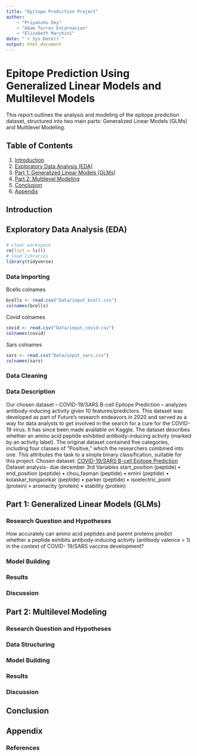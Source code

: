 ```yaml
---
title: "Epitope Prediction Project"
author: 
    - "Priyanshu Dey"
    - "Adam Torres Encarnacion"
    - "Elizabeth Marchini"
date: "`r Sys.Date()`"
output: html_document
---
```


# Epitope Prediction Using Generalized Linear Models and Multilevel Models

This report outlines the analysis and modeling of the epitope prediction dataset, structured into two main parts: Generalized Linear Models (GLMs) and Multilevel Modeling.

## Table of Contents
1. [Introduction](#introduction)
2. [Exploratory Data Analysis (EDA)](#eda)
3. [Part 1: Generalized Linear Models (GLMs)](#glm)
4. [Part 2: Multilevel Modeling](#multilevel)
5. [Conclusion](#conclusion)
6. [Appendix](#appendix)

## Introduction {#introduction}


## Exploratory Data Analysis (EDA) {#eda}
###

```r
# clear workspace
rm(list = ls()) 
# load libraries
library(tidyverse)

```
### Data Importing 
Bcells colnames
```r
bcells <- read.csv("Data/input_bcell.csv")
colnames(bcells)
```
Covid colnames
```r
covid <- read.csv("Data/input_covid.csv")
colnames(covid)
```
Sars colnames
```r
sars <- read.csv("Data/input_sars.csv")
colnames(sars)
```
### Data Cleaning

### Data Description
Our chosen dataset – COVID-19/SARS B-cell Epitope Prediction – analyzes antibody-inducing activity given 10 features/predictors. This dataset was developed as part of Future’s research endeavors in 2020 and served as a way for data analysts to get involved in the search for a cure for the COVID-19 virus. It has since been made available on Kaggle. The dataset describes whether an amino acid peptide exhibited antibody-inducing activity (marked by an activity label). The original dataset contained five categories, including four classes of “Positive,” which the researchers combined into one. This attributes the task to a simple binary classification, suitable for this project.
Chosen dataset: [COVID-19/SARS B-cell Epitope Prediction](https://www.kaggle.com/datasets/futurecorporation/epitope-prediction/data)
Dataset analysis-  due december 3rd
Variables
start_position (peptide)
• end_position (peptide)
• chou_fasman (peptide)
• emini (peptide)
• kolaskar_tongaonkar (peptide)
• parker (peptide)
• isoelectric_point (protein)
• aromacity (protein)
• stability (protein)

## Part 1: Generalized Linear Models (GLMs) {#glm}

### Research Question and Hypotheses
How accurately can amino acid peptides and parent proteins predict whether
a peptide exhibits antibody-inducing activity (antibody valence = 1) in the context of COVID- 19/SARS vaccine development? 


### Model Building



### Results


### Discussion


## Part 2: Multilevel Modeling {#multilevel}

### Research Question and Hypotheses


### Data Structuring


### Model Building


### Results



### Discussion


## Conclusion {#conclusion}



## Appendix {#appendix}




### References


